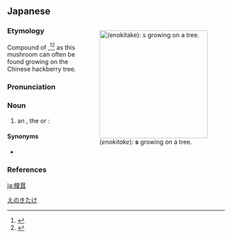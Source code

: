 ==Japanese==
<div style="float:right;">
{{wikipedia|lang=ja}}
{{wikipedia|Enokitake}}
[[File:Flammulina_velutipes.JPG|thumb|250px|{{lang|ja|榎茸}} (''enokitake''): '''{{l|en|enoki mushroom}}s''' growing on a tree.]]
</div>
{{ja-kanjitab|えのき|たけ|yomi=k}}

===Etymology===
Compound of {{compound|lang=ja|sort=えのきたけ|榎|tr1=enoki|t1={{l|en|Chinese hackberry}} {{l|en|tree}}|茸|tr2=take|t2={{l|en|mushroom}}}},<ref name="KDJ">{{R:Kokugo Dai Jiten}}</ref><ref name="DJR">{{R:Daijirin}}</ref> as this mushroom can often be found growing on the Chinese hackberry tree.

===Pronunciation===
{{ja-pron|yomi=k|えのきたけ|acc=3|acc_ref=DJR,NHK}}

===Noun===
{{ja-noun|えのきたけ|エノキタケ}}

{{ja-altread|hira=えのきだけ|kata=エノキダケ|rom=enokidake}}

# an {{l|en|edible}} {{l|en|mushroom}}, the {{l|en|velvet shank}} or {{l|en|enokitake}}: {{taxlink|Flammulina velutipes|species|noshow=1}}

====Synonyms====
* {{ja-r|滑%茸|なめ%たけ}}

===References===
<references/>

[[Category:ja:Mushrooms|えのきたけ]]

[[ja:榎茸]]